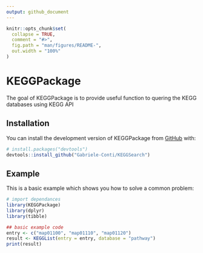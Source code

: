 ```yaml
---
output: github_document
---
```


<!-- README.md is generated from README.Rmd. Please edit that file -->

```r
knitr::opts_chunk$set(
  collapse = TRUE,
  comment = "#>",
  fig.path = "man/figures/README-",
  out.width = "100%"
)
```

# KEGGPackage

<!-- badges: start -->
<!-- badges: end -->

The goal of KEGGPackage is to provide useful function to quering the KEGG databases using KEGG API

## Installation

You can install the development version of KEGGPackage from [GitHub](https://github.com/) with:

``` r
# install.packages("devtools")
devtools::install_github("Gabriele-Conti/KEGGSearch")
```

## Example

This is a basic example which shows you how to solve a common problem:

```r
# import dependances
library(KEGGPackage)
library(dplyr)
library(tibble)

## basic example code
entry <- c("map01100", "map01110", "map01120")
result <- KEGGList(entry = entry, database = "pathway")
print(result)

```
